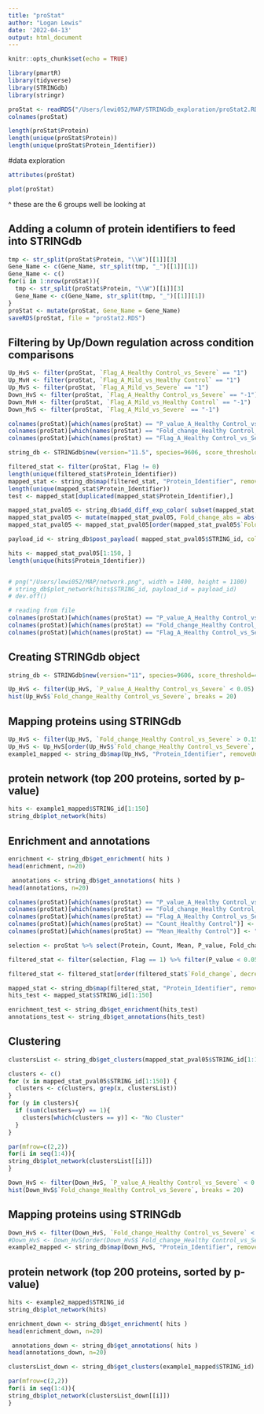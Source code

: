 ```yaml
---
title: "proStat"
author: "Logan Lewis"
date: '2022-04-13'
output: html_document
---
```


```r
knitr::opts_chunk$set(echo = TRUE)
```

```r
library(pmartR)
library(tidyverse)
library(STRINGdb)
library(stringr)
```

```r
proStat <- readRDS("/Users/lewi052/MAP/STRINGdb_exploration/proStat2.RDS")
colnames(proStat)
```

```r
length(proStat$Protein)
length(unique(proStat$Protein))
length(unique(proStat$Protein_Identifier))
```


#data exploration

```r
attributes(proStat)
```

```r
plot(proStat)
```
^ these are the 6 groups well be looking at

## Adding a column of protein identifiers to feed into STRINGdb

```r
tmp <- str_split(proStat$Protein, "\\W")[[1]][3]
Gene_Name <- c(Gene_Name, str_split(tmp, "_")[[1]][1])
Gene_Name <- c()
for(i in 1:nrow(proStat)){
  tmp <- str_split(proStat$Protein, "\\W")[[i]][3]
  Gene_Name <- c(Gene_Name, str_split(tmp, "_")[[1]][1])
}
proStat <- mutate(proStat, Gene_Name = Gene_Name)
saveRDS(proStat, file = "proStat2.RDS")
```

## Filtering by Up/Down regulation across condition comparisons

```r
Up_HvS <- filter(proStat, `Flag_A_Healthy Control_vs_Severe` == "1")
Up_MvH <- filter(proStat, `Flag_A_Mild_vs_Healthy Control` == "1")
Up_MvS <- filter(proStat, `Flag_A_Mild_vs_Severe` == "1")
Down_HvS <- filter(proStat, `Flag_A_Healthy Control_vs_Severe` == "-1")
Down_MvH <- filter(proStat, `Flag_A_Mild_vs_Healthy Control` == "-1")
Down_MvS <- filter(proStat, `Flag_A_Mild_vs_Severe` == "-1")
```

```r
colnames(proStat)[which(names(proStat) == "P_value_A_Healthy Control_vs_Severe")] <- "P_value"
colnames(proStat)[which(names(proStat) == "Fold_change_Healthy Control_vs_Severe")] <- "Fold_change"
colnames(proStat)[which(names(proStat) == "Flag_A_Healthy Control_vs_Severe")] <- "Flag"

string_db <- STRINGdb$new(version="11.5", species=9606, score_threshold=400, input_directory="/Users/lewi052/MAP/STRINGdb_exploration/STRINGdb_cache")

filtered_stat <- filter(proStat, Flag != 0)
length(unique(filtered_stat$Protein_Identifier))
mapped_stat <- string_db$map(filtered_stat, "Protein_Identifier", removeUnmappedRows = TRUE, takeFirst = F)
length(unique(mapped_stat$Protein_Identifier))
test <- mapped_stat[duplicated(mapped_stat$Protein_Identifier),]

mapped_stat_pval05 <- string_db$add_diff_exp_color( subset(mapped_stat, P_value<0.05), logFcColStr="Fold_change" )
mapped_stat_pval05 <- mutate(mapped_stat_pval05, Fold_change_abs = abs(mapped_stat_pval05$Fold_change))
mapped_stat_pval05 <- mapped_stat_pval05[order(mapped_stat_pval05$`Fold_change_abs`, decreasing = T), ]

payload_id <- string_db$post_payload( mapped_stat_pval05$STRING_id, colors=mapped_stat_pval05$color )

hits <- mapped_stat_pval05[1:150, ]
length(unique(hits$Protein_Identifier))


# png("/Users/lewi052/MAP/network.png", width = 1400, height = 1100)
# string_db$plot_network(hits$STRING_id, payload_id = payload_id)
# dev.off()
```

```r
# reading from file
colnames(proStat)[which(names(proStat) == "P_value_A_Healthy Control_vs_Severe")] <- "P_value"
colnames(proStat)[which(names(proStat) == "Fold_change_Healthy Control_vs_Severe")] <- "Fold_change"
colnames(proStat)[which(names(proStat) == "Flag_A_Healthy Control_vs_Severe")] <- "Flag"


```


## Creating STRINGdb object

```r
string_db <- STRINGdb$new(version="11", species=9606, score_threshold=400, input_directory="/Users/lewi052/MAP/STRINGdb_exploration/STRINGdb_cache")
```

```r
Up_HvS <- filter(Up_HvS, `P_value_A_Healthy Control_vs_Severe` < 0.05)
hist(Up_HvS$`Fold_change_Healthy Control_vs_Severe`, breaks = 20)
```


## Mapping proteins using STRINGdb

```r
Up_HvS <- filter(Up_HvS, `Fold_change_Healthy Control_vs_Severe` > 0.15)
Up_HvS <- Up_HvS[order(Up_HvS$`Fold_change_Healthy Control_vs_Severe`, decreasing = T), ]
example1_mapped <- string_db$map(Up_HvS, "Protein_Identifier", removeUnmappedRows = TRUE )
```
## protein network (top 200 proteins, sorted by p-value)

```r
hits <- example1_mapped$STRING_id[1:150]
string_db$plot_network(hits)
```
## Enrichment and annotations

```r
enrichment <- string_db$get_enrichment( hits )
head(enrichment, n=20)
```
```r
 annotations <- string_db$get_annotations( hits )
head(annotations, n=20)
```

```r
colnames(proStat)[which(names(proStat) == "P_value_A_Healthy Control_vs_Severe")] <- "P_value"
colnames(proStat)[which(names(proStat) == "Fold_change_Healthy Control_vs_Severe")] <- "Fold_change"
colnames(proStat)[which(names(proStat) == "Flag_A_Healthy Control_vs_Severe")] <- "Flag"
colnames(proStat)[which(names(proStat) == "Count_Healthy Control")] <- "Count"
colnames(proStat)[which(names(proStat) == "Mean_Healthy Control")] <- "Mean"

selection <- proStat %>% select(Protein, Count, Mean, P_value, Fold_change, Flag, Protein_Identifier)

filtered_stat <- filter(selection, Flag == 1) %>% filter(P_value < 0.05)

filtered_stat <- filtered_stat[order(filtered_stat$`Fold_change`, decreasing = T), ]

mapped_stat <- string_db$map(filtered_stat, "Protein_Identifier", removeUnmappedRows = TRUE )
hits_test <- mapped_stat$STRING_id[1:150]

enrichment_test <- string_db$get_enrichment(hits_test)
annotations_test <- string_db$get_annotations(hits_test)
```

## Clustering

```r
clustersList <- string_db$get_clusters(mapped_stat_pval05$STRING_id[1:150])
```

```r
clusters <- c()
for (x in mapped_stat_pval05$STRING_id[1:150]) {
  clusters <- c(clusters, grep(x, clustersList))
}
for (y in clusters){
  if (sum(clusters==y) == 1){
    clusters[which(clusters == y)] <- "No Cluster"
  }
}
```


```r
par(mfrow=c(2,2))
for(i in seq(1:4)){
string_db$plot_network(clustersList[[i]])
}
```

```r
Down_HvS <- filter(Down_HvS, `P_value_A_Healthy Control_vs_Severe` < 0.05)
hist(Down_HvS$`Fold_change_Healthy Control_vs_Severe`, breaks = 20)
```


## Mapping proteins using STRINGdb

```r
Down_HvS <- filter(Down_HvS, `Fold_change_Healthy Control_vs_Severe` < -0.65)
#Down_HvS <- Down_HvS[order(Down_HvS$`Fold_change_Healthy Control_vs_Severe`), ]
example2_mapped <- string_db$map(Down_HvS, "Protein_Identifier", removeUnmappedRows = TRUE )
```
## protein network (top 200 proteins, sorted by p-value)

```r
hits <- example2_mapped$STRING_id
string_db$plot_network(hits)
```
```r
enrichment_down <- string_db$get_enrichment( hits )
head(enrichment_down, n=20)
```

```r
 annotations_down <- string_db$get_annotations( hits )
head(annotations_down, n=20)
```

```r
clustersList_down <- string_db$get_clusters(example1_mapped$STRING_id)
```

```r
par(mfrow=c(2,2))
for(i in seq(1:4)){
string_db$plot_network(clustersList_down[[i]])
}
```